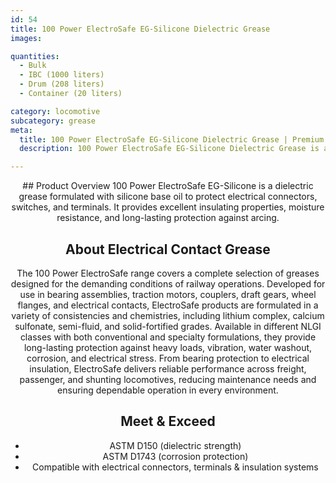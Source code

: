 ```yaml
---
id: 54
title: 100 Power ElectroSafe EG-Silicone Dielectric Grease
images:

quantities:
  - Bulk
  - IBC (1000 liters)
  - Drum (208 liters)
  - Container (20 liters)

category: locomotive
subcategory: grease
meta:
  title: 100 Power ElectroSafe EG-Silicone Dielectric Grease | Premium Locomotive Electrical Insulating Grease
  description: 100 Power ElectroSafe EG-Silicone Dielectric Grease is a silicone-based lubricant for locomotive electrical systems. It provides excellent dielectric strength, moisture resistance, and long-lasting protection for connectors, switches, and terminals. Meets ASTM D150 and ASTM D1743 standards, ensuring reliable insulation and performance in freight, passenger, and shunting locomotives.

---
```


<Header>
  ## Product Overview
  100 Power ElectroSafe EG-Silicone is a dielectric grease formulated with silicone base oil to protect electrical connectors, switches, and terminals. It provides excellent insulating properties, moisture resistance, and long-lasting protection against arcing.

  ## About Electrical Contact Grease
  The 100 Power ElectroSafe range covers a complete selection of greases designed for the demanding conditions of railway operations. Developed for use in bearing assemblies, traction motors, couplers, draft gears, wheel flanges, and electrical contacts, ElectroSafe products are formulated in a variety of consistencies and chemistries, including lithium complex, calcium sulfonate, semi-fluid, and solid-fortified grades. Available in different NLGI classes with both conventional and specialty formulations, they provide long-lasting protection against heavy loads, vibration, water washout, corrosion, and electrical stress. From bearing protection to electrical insulation, ElectroSafe delivers reliable performance across freight, passenger, and shunting locomotives, reducing maintenance needs and ensuring dependable operation in every environment.

  ## Meet & Exceed
 - ASTM D150 (dielectric strength)
 - ASTM D1743 (corrosion protection)
 - Compatible with electrical connectors, terminals & insulation systems

</Header>
